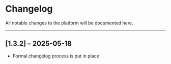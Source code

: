 # Changelog

All notable changes to the platform will be documented here.

---

## [1.3.2] – 2025-05-18
- Formal changelog process is put in place
